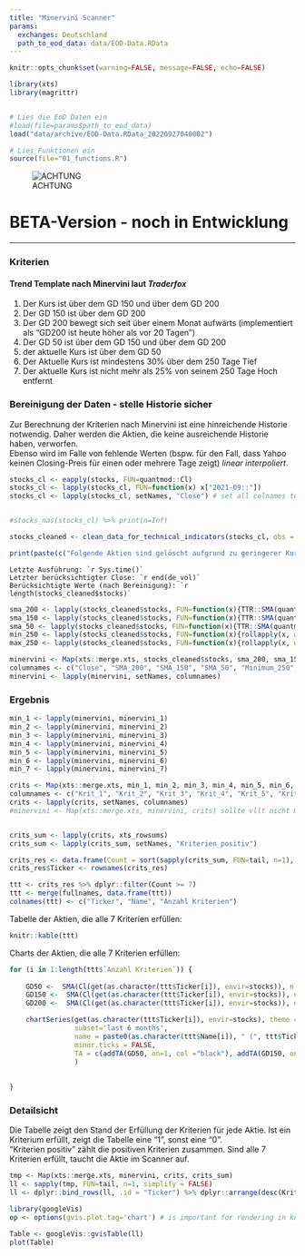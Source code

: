```yaml
---
title: "Minervini Scanner"
params:
  exchanges: Deutschland
  path_to_eod_data: data/EOD-Data.RData
---
```




```r
knitr::opts_chunk$set(warning=FALSE, message=FALSE, echo=FALSE)

library(xts)
library(magrittr)


# Lies die EoD Daten ein 
#load(file=params$path_to_eod_data)
load("data/archive/EOD-Data.RData_20220927040002")

# Lies Funktionen ein
source(file="01_functions.R")

```

![ACHTUNG](http://st2.depositphotos.com/1847353/11937/v/170/depositphotos_119373460-stock-illustration-attention-sign-or-icon.jpg)

# BETA-Version - noch in Entwicklung

-----------------------------------------

### Kriterien

#### Trend Template nach Minervini laut _Traderfox_

1. Der Kurs ist über dem GD 150 und über dem GD 200
2. Der GD 150 ist über dem GD 200
3. Der GD 200 bewegt sich seit über einem Monat aufwärts (implementiert als "GD200 ist heute höher als vor 20 Tagen")
4. Der GD 50 ist über dem GD 150 und über dem GD 200
5. der aktuelle Kurs ist über dem GD 50
6. Der Aktuelle Kurs ist mindestens 30% über dem 250 Tage Tief
7. Der aktuelle Kurs ist nicht mehr als 25% von seinem 250 Tage Hoch entfernt


### Bereinigung der Daten - stelle Historie sicher

Zur Berechnung der Kriterien nach Minervini ist eine hinreichende Historie notwendig. Daher werden die Aktien, die keine ausreichende Historie haben, verworfen.    
Ebenso wird im Falle von fehlende Werten (bspw. für den Fall, dass Yahoo keinen Closing-Preis für einen oder mehrere Tage zeigt) _linear interpoliert_.    
    
    
```r
stocks_cl <- eapply(stocks, FUN=quantmod::Cl)
stocks_cl <- lapply(stocks_cl, FUN=function(x) x["2021-09::"])
stocks_cl <- lapply(stocks_cl, setNames, "Close") # set all colnames to "Close"


#stocks_nas(stocks_cl) %>% print(n=Inf)

stocks_cleaned <- clean_data_for_technical_indicators(stocks_cl, obs = 250)

print(paste(c("Folgende Aktien sind gelöscht aufgrund zu geringerer Kurshistorie: ", stocks_cleaned$deleted_stocks), collapse="; "))

```

```Letzte Ausführung: `r Sys.time()` ```   
```Letzter berücksichtigter Close: `r end(de_vol)` ```   
```Berücksichtigte Werte (nach Bereinigung): `r length(stocks_cleaned$stocks)` ```

```r
sma_200 <- lapply(stocks_cleaned$stocks, FUN=function(x){TTR::SMA(quantmod::Cl(x), n = 200)})
sma_150 <- lapply(stocks_cleaned$stocks, FUN=function(x){TTR::SMA(quantmod::Cl(x), n = 150)})
sma_50 <- lapply(stocks_cleaned$stocks, FUN=function(x){TTR::SMA(quantmod::Cl(x), n = 50)})
min_250 <- lapply(stocks_cleaned$stocks, FUN=function(x){rollapply(x, width=250, FUN=min, na.rm=TRUE)})
max_250 <- lapply(stocks_cleaned$stocks, FUN=function(x){rollapply(x, width=250, FUN=max, na.rm=TRUE)})

minervini <- Map(xts::merge.xts, stocks_cleaned$stocks, sma_200, sma_150, sma_50, min_250, max_250)
columnames <- c("Close", "SMA_200", "SMA_150", "SMA_50", "Minimum_250", "Maximum_250")
minervini <- lapply(minervini, setNames, columnames)

```


### Ergebnis

```r
min_1 <- lapply(minervini, minervini_1)
min_2 <- lapply(minervini, minervini_2)
min_3 <- lapply(minervini, minervini_3)
min_4 <- lapply(minervini, minervini_4)
min_5 <- lapply(minervini, minervini_5)
min_6 <- lapply(minervini, minervini_6)
min_7 <- lapply(minervini, minervini_7)

crits <- Map(xts::merge.xts, min_1, min_2, min_3, min_4, min_5, min_6, min_7)
columnames <- c("Krit_1", "Krit_2", "Krit_3", "Krit_4", "Krit_5", "Krit_6", "Krit_7") 
crits <- lapply(crits, setNames, columnames)
#minervini <- Map(xts::merge.xts, minervini, crits) sollte vllt nicht mergen, denn dann habe ich eine standalon 'crits' Liste und kann schön die hits summieren...


crits_sum <- lapply(crits, xts_rowsums)
crits_sum <- lapply(crits_sum, setNames, "Kriterien_positiv")

crits_res <- data.frame(Count = sort(sapply(crits_sum, FUN=tail, n=1), decreasing = TRUE))
crits_res$Ticker <- rownames(crits_res)

ttt <- crits_res %>% dplyr::filter(Count >= 7)
ttt <- merge(fullnames, data.frame(ttt))
colnames(ttt) <- c("Ticker", "Name", "Anzahl Kriterien")

```

Tabelle der Aktien, die alle 7 Kriterien erfüllen:


```r
knitr::kable(ttt)
```

Charts der Aktien, die alle 7 Kriterien erfüllen:    
    


```r


for (i in 1:length(ttt$`Anzahl Kriterien`)) {
  
    GD50 <-  SMA(Cl(get(as.character(ttt$Ticker[i]), envir=stocks)), n = 50) # ich defeiniere die hier und fuege unten mit addTA hinzu, weil ich beo addSMA keine Legende in den Chart bekomme
    GD150 <-  SMA(Cl(get(as.character(ttt$Ticker[i]), envir=stocks)), n = 150)
    GD200 <-  SMA(Cl(get(as.character(ttt$Ticker[i]), envir=stocks)), n = 200)

    chartSeries(get(as.character(ttt$Ticker[i]), envir=stocks), theme = chartTheme('white',up.col='gray',dn.col='red'),
                subset='last 6 months', 
                name = paste0(as.character(ttt$Name[i]), " (", ttt$Ticker[i], ")"),
                minor.ticks = FALSE,
                TA = c(addTA(GD50, on=1, col ="black"), addTA(GD150, on=1, col = "darkblue"), addTA(GD200, on=1, col = "red"))
                )
  
    
}
```


### Detailsicht

Die Tabelle zeigt den Stand der Erfüllung der Kriterien für jede Aktie. Ist ein Kriterium erfüllt, zeigt die Tabelle eine "1", sonst eine "0".    
"Kriterien positiv" zählt die positiven Kriterien zusammen. Sind alle 7 Kriterien erfüllt, taucht die Aktie im Scanner auf.    


```r
tmp <- Map(xts::merge.xts, minervini, crits, crits_sum)
ll <- sapply(tmp, FUN=tail, n=1, simplify = FALSE)
ll <- dplyr::bind_rows(ll, .id = "Ticker") %>% dplyr::arrange(desc(Kriterien_positiv))
```


```r
library(googleVis)
op <- options(gvis.plot.tag='chart') # is important for rendering in knitr; see github googlevis vignette

Table <- googleVis::gvisTable(ll)
plot(Table)
```

